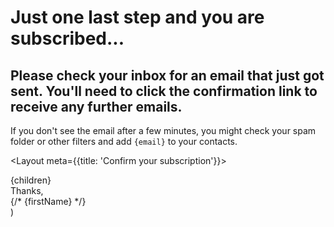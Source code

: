 
<h1 class="uppercase sm:text-base text-sm font-medium tracking-wide text-brand-orange-600">
  Just one last step and you are subscribed...
</h1>

<h2 class="font-bold lg:text-3xl sm:text-2xl text-xl">
  Please check your inbox for an email that just got sent. You'll need to click
  the confirmation link to receive any further emails.
</h2>

<p class="opacity-80 prose">
  If you don't see the email after a few minutes, you might check your spam
  folder or other filters and add <code>{email}</code> to your contacts.
</p>


  <Layout meta={{title: 'Confirm your subscription'}}>
    <div class="max-w-2xl text-center space-y-5 mx-auto py-14">
      <div className="sm:w-40 w-32 mx-auto pb-4">
        <FerrisMailing />
      </div>
      {children}
      <div class="flex flex-col pt-6 text-sm opacity-80 text-gray-900">
        Thanks,
        <br />
        <Signature className="w-16 mx-auto pt-2" />
        {/* {firstName} */}
      </div>
    </div>
  </Layout>
)
